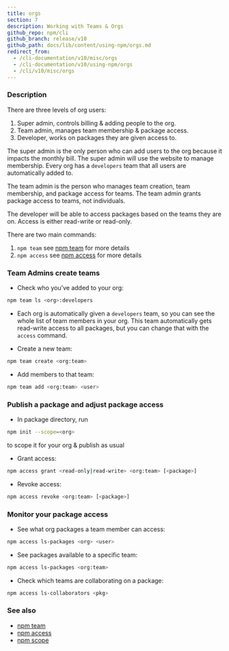 ```yaml
---
title: orgs
section: 7
description: Working with Teams & Orgs
github_repo: npm/cli
github_branch: release/v10
github_path: docs/lib/content/using-npm/orgs.md
redirect_from:
  - /cli-documentation/v10/misc/orgs
  - /cli-documentation/v10/using-npm/orgs
  - /cli/v10/misc/orgs
---
```


### Description

There are three levels of org users:

1. Super admin, controls billing & adding people to the org.
2. Team admin, manages team membership & package access.
3. Developer, works on packages they are given access to.

The super admin is the only person who can add users to the org because it impacts the monthly bill. The super admin will use the website to manage membership. Every org has a `developers` team that all users are automatically added to.

The team admin is the person who manages team creation, team membership, and package access for teams. The team admin grants package access to teams, not individuals.

The developer will be able to access packages based on the teams they are on. Access is either read-write or read-only.

There are two main commands:

1. `npm team` see [npm team](/cli/v10/commands/npm-team) for more details
2. `npm access` see [npm access](/cli/v10/commands/npm-access) for more details

### Team Admins create teams

- Check who you’ve added to your org:

```bash
npm team ls <org>:developers
```

- Each org is automatically given a `developers` team, so you can see the whole list of team members in your org. This team automatically gets read-write access to all packages, but you can change that with the `access` command.

- Create a new team:

```bash
npm team create <org:team>
```

- Add members to that team:

```bash
npm team add <org:team> <user>
```

### Publish a package and adjust package access

- In package directory, run

```bash
npm init --scope=<org>
```

to scope it for your org & publish as usual

- Grant access:

```bash
npm access grant <read-only|read-write> <org:team> [<package>]
```

- Revoke access:

```bash
npm access revoke <org:team> [<package>]
```

### Monitor your package access

- See what org packages a team member can access:

```bash
npm access ls-packages <org> <user>
```

- See packages available to a specific team:

```bash
npm access ls-packages <org:team>
```

- Check which teams are collaborating on a package:

```bash
npm access ls-collaborators <pkg>
```

### See also

- [npm team](/cli/v10/commands/npm-team)
- [npm access](/cli/v10/commands/npm-access)
- [npm scope](/cli/v10/using-npm/scope)
